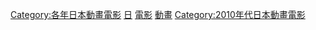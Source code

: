{{Yearnav|日本動畫電影}}

[[Category:各年日本動畫電影|Category:各年日本動畫電影]]
[[Category:2016年動畫電影|日]]
[[Category:2016年日本動畫作品|電影]]
[[Category:2016年日本電影作品|動畫]]
[[Category:2010年代日本動畫電影|Category:2010年代日本動畫電影]]